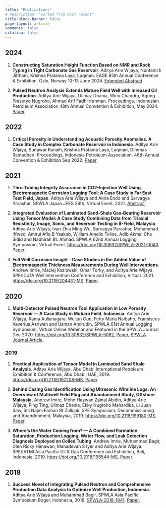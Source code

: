 ```yaml
---
title: "Publications"
# description: "sorted from most recent"
title-block-banner: false
page-layout: article
comments: false
citation: false
---
```


## 2024
1. **Constructing Saturation Height Function Based on NMR and Rock Typing in Tight Carbonate Gas Reservoir**. Aditya Arie Wijaya, Nuntanich Jittham, Krishna Pratama Laya, Luqman. EAGE 85th Annual Conference & Exhibition. Oslo, Norway 10-13 June 2024. [Extended Abstract](papers/EAGE_15jan24_AdityaArieWijaya.pdf)

2. **Pulsed Neutron Analysis Extends Mature Field Well with Inreased Oil Production**. Aditya Arie Wijaya, Ulimaz Dhania, Wino Chandra, Agung Prasetyo Nugroho, Ahmad Arif Fadhlirrahman. Proceedings, Indonesian Petroleum Association 48th Annual Convention & Exhibition, May 2024. [Paper](papers/IPA24-E-156_Paper.pdf)

## 2022
1. **Critical Porosity in Understanding Acoustic Porosity Anomalies. A Case Study in Complex Carbonate Reservoir in Indonesia**. Aditya Arie Wijaya, Sunawar Kunaifi, Krishna Pratama Laya, Luqman, Dimmas Ramadhan. Proceedings, Indonesia Petroleum Association. 46th Annual Convention & Exhibition Sep 2022. [Paper](papers/IPA22-G-23.pdf)

## 2021
1. **Thru-Tubing Integrity Assurance in CO2-Injection Well Using Electromagnetic Corrosion Logging Tool: A Case Study in Far East Test Field, Japan**. Aditya Arie Wijaya and Akira Endo and Sarvagya Parashar. SPWLA Japan JFES 26th, Virtual Event, 2021. [Abstract](./papers/JFES.pdf)

1. **Integrated Evaluation of Laminated Sand-Shale Gas-Bearing Reservoir Using Tensor Model: A Case Study Combining Data from Triaxial Resistivity, Image, Sonic, and Reservoir Testing in B-Field, Malaysia**. Aditya Arie Wijaya, Ivan Zhia Ming Wu, Sarvagya Parashar, Mohammad Iffwad, Amirul Afiq B Yaakob, William Amelio Tolioe, Adib Akmal Che Sidid and Nadhirah Bt. Ahmad. SPWLA 62nd Annual Logging Symposium, Virtual Event. [https://doi.org/10.30632/SPWLA-2021-0043](https://onepetro.org/SPWLAALS/proceedings-abstract/SPWLA21/2-SPWLA21/D021S014R002/463011), [Paper](papers/spwla-2021-0043.pdf).

1. **Full Well Corrosion Insight – Case Studies in the Added Value of Electromagnetic Thickness Measurements During Well Interventions**. Andrew Imrie, Maciej Kozlowski, Omar Torky, and Aditya Arie Wijaya. SPE/ICoTA Well Intervention Conference and Exhibition, Virtual. 2021. [https://doi.org/10.2118/204431-MS](https://onepetro.org/SPECTWI/proceedings-abstract/21CTWI/3-21CTWI/D031S005R002/460489#.YE9-oUb5AAQ), [Paper](papers/spe-204431-ms.pdf).

## 2020
1. **Multi-Detector Pulsed Neutron Tool Application in Low Porosity Reservoir — A Case Study in Mutiara Field, Indonesia**. Aditya Arie Wijaya, Rama Aulianagara, Weijun Guo, Fetty Maria Naibaho, Fransiscus Xaverius Asriwan and Usman Amirudin. SPWLA 61st Annual Logging Symposium, Virtual Online Webinar and    Featured in the SPWLA Journal Dec 2020. [https://doi.org/10.30632/SPWLA-5082](https://onepetro.org/SPWLAALS/proceedings-abstract/SPWLA20/15-SPWLA20/D153S011R002/445732), [Paper](papers/spwla-5082.pdf), [SPWLA Journal Article](papers/Wijaya_et_al_SPWLA_Dec_Journal.pdf).

### 2019
1. **Practical Application of Tensor Model in Laminated Sand Shale Analysis**. Aditya Arie Wijaya. Abu Dhabi International Petroleum Exhibition & Conference, Abu Dhabi, UAE, 2019. [https://doi.org/10.2118/197208-MS](https://onepetro.org/SPEADIP/proceedings-abstract/19ADIP/4-19ADIP/D041S111R004/216765?redirectedFrom=PDF), [Paper](papers/SPE-197208-MS.pdf).

1. **Behind Casing Gas Identification Using Ultrasonic Wireline Logs: An Overview of Multiwell Field Plug and Abandonment Study, Offshore Malaysia.** Andrew Imrie, Mohd Hazwan Zainal Abidin, Aditya Arie Wijaya, Ping Ting, Ulimaz Dhania, Ekky Nugroho Mahardika, Li Juan Saw, Siti Najmi Farhan Bt Zulkipli. SPE Symposium: Decommissioning and Abandonment, Malaysia, 2019. [https://doi.org/10.2118/199180-MS](https://onepetro.org/SPESM02/proceedings-abstract/20SM02/2-20SM02/D021S004R004/219482?redirectedFrom=PDF), [Paper](papers/SPE-199180-MS.pdf).

1. **Where’s the Water Coming from? — A Combined Formation Saturation, Production Logging, Water Flow, and Leak Detection Diagnosis Deployed on Coiled Tubing**. Andrew Imrie, Muhammad Bagir, Glen Ricky Himawan, Mahadevan S Iyer and Aditya Arie Wijaya. SPE/IATMI Asia Pacific Oil & Gas Conference and Exhibition, Bali, Indonesia, 2019. [https://doi.org/10.2118/196544-MS](https://onepetro.org/SPEAPOG/proceedings-abstract/19APOG/1-19APOG/D011S006R001/217327?redirectedFrom=PDF), [Paper](papers/SPE-196544-MS.pdf).

## 2018
1. **Success Novel of Integrating Pulsed Neutron and Comprehensive Production Data Analysis to Optimize Well Production, Indonesia.** Aditya Arie Wijaya and Muhammad Bagir. SPWLA Asia Pacific Symposium Bogor, Indonesia, 2018. [SPWLA-2018-1841](https://onepetro.org/SPWLAAPTS/proceedings-abstract/APTS18/All-APTS18/SPWLA-2018-1841/28836), [Paper](papers/SPWLA-2018-1841.pdf).








